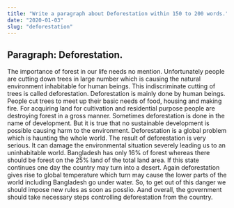 ```yaml
---
title: "Write a paragraph about Deforestation within 150 to 200 words."
date: "2020-01-03"
slug: "deforestation"
---
```



## Paragraph: Deforestation.


The importance of forest in our life needs no mention. Unfortunately people are cutting
down trees in large number which is causing the natural environment inhabitable for
human beings. This indiscriminate cutting of trees is called deforestation. Deforestation
is mainly done by human beings. People cut trees to meet up their basic needs of food,
housing and making fire. For acquiring land for cultivation and residential purpose 
people are destroying forest in a gross manner. Sometimes deforestation is done in the 
name of development. But it is true that no sustainable development is possible causing
harm to the environment. Deforestation is a global problem which is haunting the whole
world. The result of deforestation is very serious. It can damage the environmental
situation severely leading us to an uninhabitable world. Bangladesh has only 16% of 
forest whereas there should be forest on the 25% land of the total land area. If 
this state continues one day the country may turn into a desert. Again deforestation 
gives rise to global temperature which turn may cause the lower parts of the 
world including Bangladesh go under water. So, to get out of this danger we should impose 
new rules as soon as posslio. Aand overall, the government should take necessary 
steps controlling deforestation from the country. 
